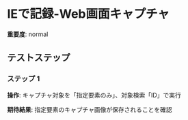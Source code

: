 # IEで記録-Web画面キャプチャ

**重要度**: normal

## テストステップ

### ステップ 1

**操作**: キャプチャ対象を「指定要素のみ」、対象検索「ID」で実行

**期待結果**:
指定要素のキャプチャ画像が保存されることを確認

